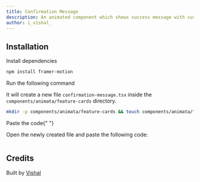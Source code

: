 ```yaml
---
title: Confirmation Message
description: An animated component which shows success message with custom name and description.
author: i_v1shal_
---
```


<ComponentPreview name="feature-cards-confirmation-message--docs" />

## Installation

<Steps>
<Step>Install dependencies</Step>

```bash
npm install framer-motion
```

<Step>Run the following command</Step>

It will create a new file `confirmation-message.tsx` inside the `components/animata/feature-cards` directory.

```bash
mkdir -p components/animata/feature-cards && touch components/animata/feature-cards/confirmation-message.tsx
```

<Step>Paste the code</Step>{" "}

Open the newly created file and paste the following code:

```jsx file=<rootDir>/animata/feature-cards/confirmation-message.tsx

```

</Steps>

## Credits

Built by [Vishal](https://github.com/Pikachu-345)
